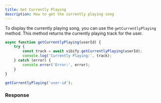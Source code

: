 ```yaml
---
title: Get Currently Playing
description: How to get the currently playing song
---
```



To display the currently playing song, you can use the `getCurrentlyPlaying` method. This method returns the currently playing track for the user.

```js
async function getCurrentlyPlaying(userId) {
    try {
        const track = await vibify.getCurrentlyPlaying(userId);
        console.log('Currently Playing:', track);
    } catch (error) {
        console.error('Error:', error);
    }
}

getCurrentlyPlaying('user-id');
```

### Response

<div data-pagefind-ignore>
<Response data-pagefind-ignore />
</div>